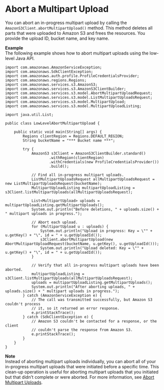 # Abort a Multipart Upload<a name="LLAbortMPUJava"></a>

You can abort an in\-progress multipart upload by calling the `AmazonS3Client.abortMultipartUpload()` method\. This method deletes all parts that were uploaded to Amazon S3 and frees the resources\. You provide the upload ID, bucket name, and key name\.

**Example**  
The following example shows how to abort multipart uploads using the low\-level Java API\.  

```
import com.amazonaws.AmazonServiceException;
import com.amazonaws.SdkClientException;
import com.amazonaws.auth.profile.ProfileCredentialsProvider;
import com.amazonaws.regions.Regions;
import com.amazonaws.services.s3.AmazonS3;
import com.amazonaws.services.s3.AmazonS3ClientBuilder;
import com.amazonaws.services.s3.model.AbortMultipartUploadRequest;
import com.amazonaws.services.s3.model.ListMultipartUploadsRequest;
import com.amazonaws.services.s3.model.MultipartUpload;
import com.amazonaws.services.s3.model.MultipartUploadListing;

import java.util.List;

public class LowLevelAbortMultipartUpload {

    public static void main(String[] args) {
        Regions clientRegion = Regions.DEFAULT_REGION;
        String bucketName = "*** Bucket name ***";

        try {
            AmazonS3 s3Client = AmazonS3ClientBuilder.standard()
                    .withRegion(clientRegion)
                    .withCredentials(new ProfileCredentialsProvider())
                    .build();

            // Find all in-progress multipart uploads.
            ListMultipartUploadsRequest allMultipartUploadsRequest = new ListMultipartUploadsRequest(bucketName);
            MultipartUploadListing multipartUploadListing = s3Client.listMultipartUploads(allMultipartUploadsRequest);

            List<MultipartUpload> uploads = multipartUploadListing.getMultipartUploads();
            System.out.println("Before deletions, " + uploads.size() + " multipart uploads in progress.");

            // Abort each upload.
            for (MultipartUpload u : uploads) {
                System.out.println("Upload in progress: Key = \"" + u.getKey() + "\", id = " + u.getUploadId());
                s3Client.abortMultipartUpload(new AbortMultipartUploadRequest(bucketName, u.getKey(), u.getUploadId()));
                System.out.println("Upload deleted: Key = \"" + u.getKey() + "\", id = " + u.getUploadId());
            }

            // Verify that all in-progress multipart uploads have been aborted.
            multipartUploadListing = s3Client.listMultipartUploads(allMultipartUploadsRequest);
            uploads = multipartUploadListing.getMultipartUploads();
            System.out.println("After aborting uploads, " + uploads.size() + " multipart uploads in progress.");
        } catch (AmazonServiceException e) {
            // The call was transmitted successfully, but Amazon S3 couldn't process 
            // it, so it returned an error response.
            e.printStackTrace();
        } catch (SdkClientException e) {
            // Amazon S3 couldn't be contacted for a response, or the client
            // couldn't parse the response from Amazon S3.
            e.printStackTrace();
        }
    }
}
```

**Note**  
Instead of aborting multipart uploads individually, you can abort all of your in\-progress multipart uploads that were initiated before a specific time\. This clean\-up operation is useful for aborting multipart uploads that you initiated but that didn't complete or were aborted\. For more information, see [Abort Multipart Uploads](HLAbortMPUploadsJava.mdx)\.